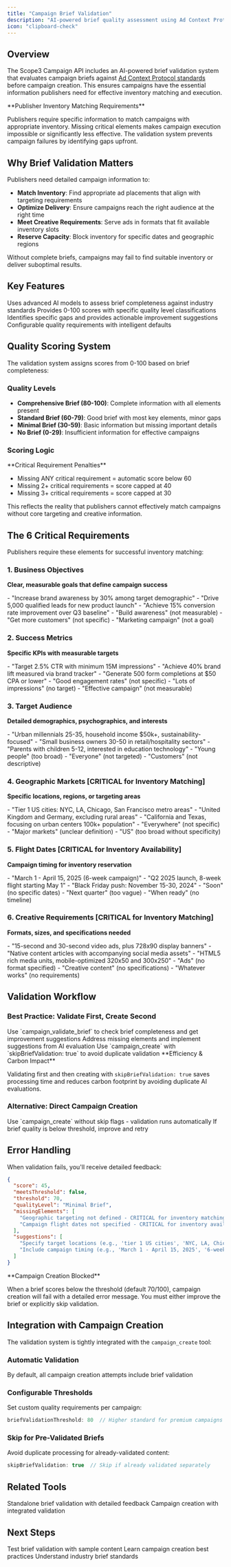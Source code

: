 ```yaml
---
title: "Campaign Brief Validation"
description: "AI-powered brief quality assessment using Ad Context Protocol standards to ensure effective campaign execution"
icon: "clipboard-check"
---
```


## Overview

The Scope3 Campaign API includes an AI-powered brief validation system that evaluates campaign briefs against [Ad Context Protocol standards](https://adcontextprotocol.org/docs/media-buy/product-discovery/brief-expectations) before campaign creation. This ensures campaigns have the essential information publishers need for effective inventory matching and execution.

<Warning>
**Publisher Inventory Matching Requirements**

Publishers require specific information to match campaigns with appropriate inventory. Missing critical elements makes campaign execution impossible or significantly less effective. The validation system prevents campaign failures by identifying gaps upfront.
</Warning>

## Why Brief Validation Matters

Publishers need detailed campaign information to:

- **Match Inventory**: Find appropriate ad placements that align with targeting requirements
- **Optimize Delivery**: Ensure campaigns reach the right audience at the right time
- **Meet Creative Requirements**: Serve ads in formats that fit available inventory slots
- **Reserve Capacity**: Block inventory for specific dates and geographic regions

Without complete briefs, campaigns may fail to find suitable inventory or deliver suboptimal results.

## Key Features

<CardGroup cols={2}>
  <Card title="AI-Powered Evaluation" icon="brain">
    Uses advanced AI models to assess brief completeness against industry standards
  </Card>
  
  <Card title="Quality Scoring" icon="star">
    Provides 0-100 scores with specific quality level classifications
  </Card>
  
  <Card title="Missing Element Detection" icon="magnifying-glass">
    Identifies specific gaps and provides actionable improvement suggestions
  </Card>
  
  <Card title="Flexible Thresholds" icon="sliders">
    Configurable quality requirements with intelligent defaults
  </Card>
</CardGroup>

## Quality Scoring System

The validation system assigns scores from 0-100 based on brief completeness:

### Quality Levels

- **Comprehensive Brief (80-100)**: Complete information with all elements present
- **Standard Brief (60-79)**: Good brief with most key elements, minor gaps
- **Minimal Brief (30-59)**: Basic information but missing important details  
- **No Brief (0-29)**: Insufficient information for effective campaigns

### Scoring Logic

<Note>
**Critical Requirement Penalties**

- Missing ANY critical requirement = automatic score below 60
- Missing 2+ critical requirements = score capped at 40
- Missing 3+ critical requirements = score capped at 30

This reflects the reality that publishers cannot effectively match campaigns without core targeting and creative information.
</Note>

## The 6 Critical Requirements

Publishers require these elements for successful inventory matching:

### 1. Business Objectives
**Clear, measurable goals that define campaign success**

<Tabs>
  <Tab title="Good Examples">
    - "Increase brand awareness by 30% among target demographic"
    - "Drive 5,000 qualified leads for new product launch"
    - "Achieve 15% conversion rate improvement over Q3 baseline"
  </Tab>
  <Tab title="Poor Examples">
    - "Build awareness" (not measurable)
    - "Get more customers" (not specific)
    - "Marketing campaign" (not a goal)
  </Tab>
</Tabs>

### 2. Success Metrics
**Specific KPIs with measurable targets**

<Tabs>
  <Tab title="Good Examples">
    - "Target 2.5% CTR with minimum 15M impressions"
    - "Achieve 40% brand lift measured via brand tracker"
    - "Generate 500 form completions at $50 CPA or lower"
  </Tab>
  <Tab title="Poor Examples">
    - "Good engagement rates" (not specific)
    - "Lots of impressions" (no target)
    - "Effective campaign" (not measurable)
  </Tab>
</Tabs>

### 3. Target Audience
**Detailed demographics, psychographics, and interests**

<Tabs>
  <Tab title="Good Examples">
    - "Urban millennials 25-35, household income $50k+, sustainability-focused"
    - "Small business owners 30-50 in retail/hospitality sectors"
    - "Parents with children 5-12, interested in education technology"
  </Tab>
  <Tab title="Poor Examples">
    - "Young people" (too broad)
    - "Everyone" (not targeted)
    - "Customers" (not descriptive)
  </Tab>
</Tabs>

### 4. Geographic Markets **[CRITICAL for Inventory Matching]**
**Specific locations, regions, or targeting areas**

<Tabs>
  <Tab title="Good Examples">
    - "Tier 1 US cities: NYC, LA, Chicago, San Francisco metro areas"
    - "United Kingdom and Germany, excluding rural areas"
    - "California and Texas, focusing on urban centers 100k+ population"
  </Tab>
  <Tab title="Poor Examples">
    - "Everywhere" (not specific)
    - "Major markets" (unclear definition)
    - "US" (too broad without specificity)
  </Tab>
</Tabs>

### 5. Flight Dates **[CRITICAL for Inventory Availability]**
**Campaign timing for inventory reservation**

<Tabs>
  <Tab title="Good Examples">
    - "March 1 - April 15, 2025 (6-week campaign)"
    - "Q2 2025 launch, 8-week flight starting May 1"
    - "Black Friday push: November 15-30, 2024"
  </Tab>
  <Tab title="Poor Examples">
    - "Soon" (no specific dates)
    - "Next quarter" (too vague)
    - "When ready" (no timeline)
  </Tab>
</Tabs>

### 6. Creative Requirements **[CRITICAL for Inventory Matching]**
**Formats, sizes, and specifications needed**

<Tabs>
  <Tab title="Good Examples">
    - "15-second and 30-second video ads, plus 728x90 display banners"
    - "Native content articles with accompanying social media assets"
    - "HTML5 rich media units, mobile-optimized 320x50 and 300x250"
  </Tab>
  <Tab title="Poor Examples">
    - "Ads" (no format specified)
    - "Creative content" (no specifications)
    - "Whatever works" (no requirements)
  </Tab>
</Tabs>

## Validation Workflow

### Best Practice: Validate First, Create Second

<Steps>
  <Step title="Validate Brief Quality">
    Use `campaign_validate_brief` to check brief completeness and get improvement suggestions
  </Step>
  <Step title="Improve Brief Based on Feedback">
    Address missing elements and implement suggestions from AI evaluation
  </Step>
  <Step title="Create Campaign with Skip Validation">
    Use `campaign_create` with `skipBriefValidation: true` to avoid duplicate validation
  </Step>
</Steps>

<Tip>
**Efficiency & Carbon Impact**

Validating first and then creating with `skipBriefValidation: true` saves processing time and reduces carbon footprint by avoiding duplicate AI evaluations.
</Tip>

### Alternative: Direct Campaign Creation

<Steps>
  <Step title="Create Campaign with Validation">
    Use `campaign_create` without skip flags - validation runs automatically
  </Step>
  <Step title="Handle Validation Failures">
    If brief quality is below threshold, improve and retry
  </Step>
</Steps>

## Error Handling

When validation fails, you'll receive detailed feedback:

```json
{
  "score": 45,
  "meetsThreshold": false,
  "threshold": 70,
  "qualityLevel": "Minimal Brief",
  "missingElements": [
    "Geographic targeting not defined - CRITICAL for inventory matching",
    "Campaign flight dates not specified - CRITICAL for inventory availability"
  ],
  "suggestions": [
    "Specify target locations (e.g., 'tier 1 US cities', 'NYC, LA, Chicago metro areas')",
    "Include campaign timing (e.g., 'March 1 - April 15, 2025', '6-week campaign starting Q2')"
  ]
}
```

<Warning>
**Campaign Creation Blocked**

When a brief scores below the threshold (default 70/100), campaign creation will fail with a detailed error message. You must either improve the brief or explicitly skip validation.
</Warning>

## Integration with Campaign Creation

The validation system is tightly integrated with the `campaign_create` tool:

### Automatic Validation
By default, all campaign creation attempts include brief validation

### Configurable Thresholds
Set custom quality requirements per campaign:
```javascript
briefValidationThreshold: 80  // Higher standard for premium campaigns
```

### Skip for Pre-Validated Briefs
Avoid duplicate processing for already-validated content:
```javascript
skipBriefValidation: true  // Skip if already validated separately
```

## Related Tools

<CardGroup cols={2}>
  <Card title="campaign_validate_brief" icon="magnifying-glass" href="/api-reference/campaigns/validate-brief">
    Standalone brief validation with detailed feedback
  </Card>
  
  <Card title="campaign_create" icon="plus" href="/api-reference/campaigns/create">
    Campaign creation with integrated validation
  </Card>
</CardGroup>

## Next Steps

<CardGroup cols={1}>
  <Card title="Try the Validation Tool" icon="play" href="/api-reference/campaigns/validate-brief">
    Test brief validation with sample content
  </Card>
  
  <Card title="Campaign Creation Guide" icon="rocket" href="/object-guides/campaigns">
    Learn campaign creation best practices
  </Card>
  
  <Card title="Ad Context Protocol" icon="external-link" href="https://adcontextprotocol.org/docs/media-buy/product-discovery/brief-expectations">
    Understand industry brief standards
  </Card>
</CardGroup>